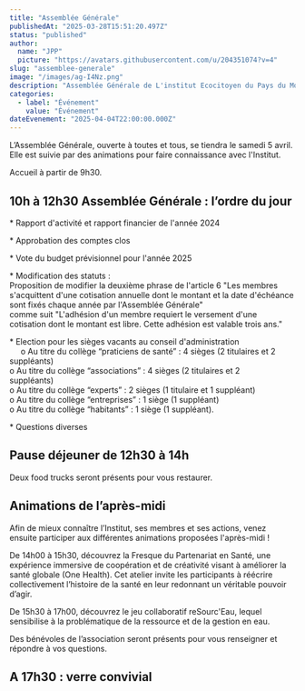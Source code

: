 ```yaml
---
title: "Assemblée Générale"
publishedAt: "2025-03-28T15:51:20.497Z"
status: "published"
author:
  name: "JPP"
  picture: "https://avatars.githubusercontent.com/u/204351074?v=4"
slug: "assemblee-generale"
image: "/images/ag-I4Nz.png"
description: "Assemblée Générale de L'institut Ecocitoyen du Pays du Mont-Blanc.\nEn matinée, tenue de l’AG. Petite restauration proposée pour le déjeuner. L’après-midi, animations sur la pollutions et la santé environnementale, temps d’échange et moment de convivialité."
categories:
  - label: "Événement"
    value: "Événement"
dateEvenement: "2025-04-04T22:00:00.000Z"
---
```


L’Assemblée Générale, ouverte à toutes et tous, se tiendra le samedi 5 avril. Elle est suivie par des animations pour faire connaissance avec l'Institut.

Accueil à partir de 9h30.

## 10h à 12h30 Assemblée Générale : l’ordre du jour

\* Rapport d'activité et rapport financier de l'année 2024  

\* Approbation des comptes clos  

\* Vote du budget prévisionnel pour l'année 2025  

\* Modification des statuts :     \
Proposition de modifier la deuxième phrase de l'article 6 "Les membres s'acquittent d'une cotisation annuelle dont le montant et la date d'échéance sont fixés chaque année par l'Assemblée Générale" \
comme suit "L'adhésion d'un membre requiert le versement d'une cotisation dont le montant est libre. Cette adhésion est valable trois ans."  

\* Election pour les sièges vacants au conseil d'administration\
     o Au titre du collège “praticiens de santé” : 4 sièges (2 titulaires et 2 suppléants)    \
     o Au titre du collège “associations” : 4 sièges (2 titulaires et 2        suppléants)      \
     o Au titre du collège “experts” : 2 sièges (1 titulaire et 1 suppléant)      \
     o Au titre du collège “entreprises” : 1 siège (1 suppléant)      \
     o Au titre du collège “habitants” : 1 siège (1 suppléant).  

\* Questions diverses

## Pause déjeuner de 12h30 à 14h

Deux food trucks seront présents pour vous restaurer.

## Animations de l’après-midi

Afin de mieux connaître l’Institut, ses membres et ses actions, venez ensuite participer aux différentes animations proposées l'après-midi !

De 14h00 à 15h30, découvrez la Fresque du Partenariat en Santé, une expérience immersive de coopération et de créativité visant à améliorer la santé globale (One Health). Cet atelier invite les participants à réécrire collectivement l’histoire de la santé en leur redonnant un véritable pouvoir d’agir.

De 15h30 à 17h00, découvrez le jeu collaboratif reSourc'Eau, lequel sensibilise à la problématique de la ressource et de la gestion en eau.

Des bénévoles de l’association seront présents pour vous renseigner et répondre à vos questions.

## A 17h30 : verre convivial
